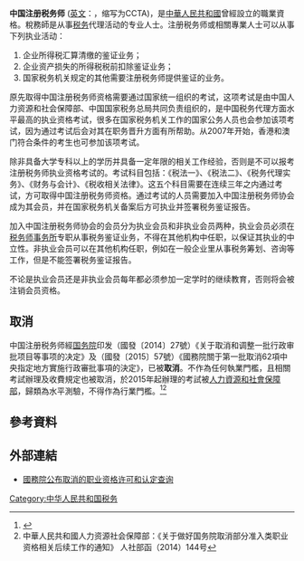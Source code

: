 '''中国注册税务师''' ([[英文|英文]]：{{lang|en|The Chinese Certified Tax Agent}}，缩写为CCTA)，是[[中華人民共和國|中華人民共和國]]曾經設立的職業資格。稅務師是从事[[税务|税务]]代理活动的专业人士。注册税务师或相關專業人士可以从事下列执业活动：
# 企业所得税汇算清缴的鉴证业务；
# 企业资产损失的所得税税前扣除鉴证业务；
# 国家税务机关规定的其他需要注册税务师提供鉴证的业务。

原先取得中国注册税务师资格需要通过国家统一组织的考试，这项考试是由中国人力资源和社会保障部、中国国家税务总局共同负责组织的，是中国税务代理方面水平最高的执业资格考试，很多在国家税务机关工作的国家公务人员也会参加该项考试，因为通过考试后会对其在职务晋升方面有所帮助。从2007年开始，香港和澳门符合条件的考生也可参加该项考试。

除非具备大学专科以上的学历并具备一定年限的相关工作经验，否则是不可以报考注册税务师执业资格考试的。考试科目包括：《税法一》、《税法二》、《税务代理实务》、《财务与会计》、《税收相关法律》。这五个科目需要在连续三年之内通过考试，方可取得中国注册税务师资格。通过考试的人员需要加入中国注册税务师协会成为其会员，并在国家税务机关备案后方可执业并签署税务鉴证报告。

加入中国注册税务师协会的会员分为执业会员和非执业会员两种，执业会员必须在[[税务师事务所|税务师事务所]]专职从事税务鉴证业务，不得在其他机构中任职，以保证其执业的中立性。非执业会员可以在其他机构任职，例如在一般企业里从事税务筹划、咨询等工作，但是不能签署税务鉴证报告。

不论是执业会员还是非执业会员每年都必须参加一定学时的继续教育，否则将会被注销会员资格。

==取消==
中国注册税务师經[[中华人民共和国国务院|国务院]]印发（國發〔2014〕27號）《关于取消和调整一批行政审批项目等事项的决定》及（國發〔2015〕57號）《國務院關于第一批取消62項中央指定地方實施行政審批事項的決定》，已被'''取消'''。不作為任何執業門檻，且相關考試辦理及收費規定也被取消，於2015年起辦理的考試被[[人力資源和社會保障部|人力資源和社會保障部]]，歸類為水平測驗，不得作為行業門檻。<ref>{{cite web|url=http://news.xinhuanet.com/house/zj/2014-08-13/c_1112052885.htm|title=房产经纪人、注册税务师等11项职业资格取消|publisher=新华网|language=zh|location=北京市|author=京华时报|date=2014年8月13日}}</ref><ref>中華人民共和國人力资源社会保障部：《关于做好国务院取消部分准入类职业资格相关后续工作的通知》 人社部函（2014）144号</ref>
==參考資料==
{{reflist}}

==外部連結==
* [http://spcx.www.gov.cn/zyzg/index.html 國務院公布取消的职业资格许可和认定查询]{{Wayback|url=http://spcx.www.gov.cn/zyzg/index.html |date=20170225052608 }}

[[Category:中华人民共和国税务|Category:中华人民共和国税务]]